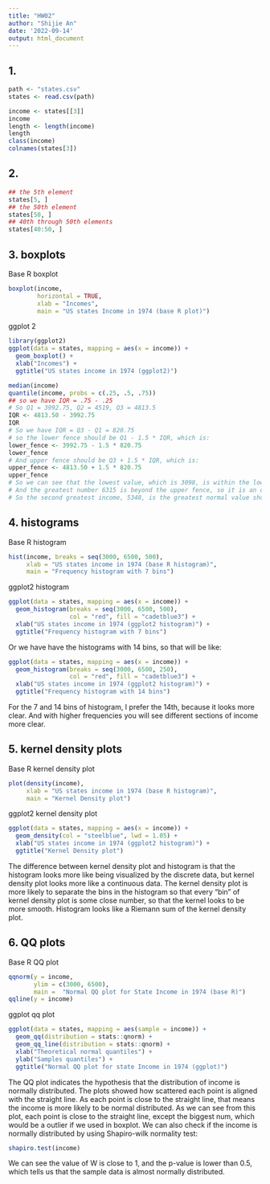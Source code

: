```yaml
---
title: "HW02"
author: "Shijie An"
date: '2022-09-14'
output: html_document
---
```


## 1. 
```r
path <- "states.csv"
states <- read.csv(path)
```
```r
income <- states[[3]]
income
length <- length(income)
length
class(income)
colnames(states[3])
```

## 2. 
```r
## the 5th element
states[5, ]
## the 50th element
states[50, ]
## 40th through 50th elements
states[40:50, ]
```

## 3. boxplots
Base R boxplot
```r
boxplot(income, 
        horizontal = TRUE, 
        xlab = "Incomes", 
        main = "US states Income in 1974 (base R plot)")
```

ggplot 2
```r
library(ggplot2)
ggplot(data = states, mapping = aes(x = income)) + 
  geom_boxplot() +
  xlab("Incomes") + 
  ggtitle("US states income in 1974 (ggplot2)")
```

```r
median(income)
quantile(income, probs = c(.25, .5, .75))
## so we have IQR = .75 - .25
# So Q1 = 3992.75, Q2 = 4519, Q3 = 4813.5
IQR <- 4813.50 - 3992.75
IQR
# So we have IQR = Q3 - Q1 = 820.75
# so the lower fence should be Q1 - 1.5 * IQR, which is: 
lower_fence <- 3992.75 - 1.5 * 820.75
lower_fence
# And upper fence should be Q3 + 1.5 * IQR, which is: 
upper_fence <- 4813.50 + 1.5 * 820.75
upper_fence
# So we can see that the lowest value, which is 3098, is within the lower fence of the income. 
# And the greatest number 6315 is beyond the upper fence, so it is an outlier. 
# So the second greatest income, 5348, is the greatest normal value showing in the boxplot. 
```

## 4. histograms
Base R histogram
```r
hist(income, breaks = seq(3000, 6500, 500), 
     xlab = "US states income in 1974 (base R histogram)", 
     main = "Frequency histogram with 7 bins")
```

ggplot2 histogram
```r
ggplot(data = states, mapping = aes(x = income)) + 
  geom_histogram(breaks = seq(3000, 6500, 500), 
                 col = "red", fill = "cadetblue3") + 
  xlab("US states income in 1974 (ggplot2 histogram)") + 
  ggtitle("Frequency histogram with 7 bins")
```

Or we have have the histograms with 14 bins, so that will be like: 
```r
ggplot(data = states, mapping = aes(x = income)) + 
  geom_histogram(breaks = seq(3000, 6500, 250), 
                 col = "red", fill = "cadetblue3") + 
  xlab("US states income in 1974 (ggplot2 histogram)") + 
  ggtitle("Frequency histogram with 14 bins")
```

For the 7 and 14 bins of histogram, I prefer the 14th, because it looks more clear. 
And with higher frequencies you will see different sections of income more clear. 

## 5. kernel density plots
Base R kernel density plot
```r
plot(density(income), 
     xlab = "US states income in 1974 (base R histogram)", 
     main = "Kernel Density plot")
```

ggplot2 kernel density plot
```r
ggplot(data = states, mapping = aes(x = income)) + 
  geom_density(col = "steelblue", lwd = 1.05) + 
  xlab("US states income in 1974 (ggplot2 histogram)") + 
  ggtitle("Kernel Density plot")
```

The difference between kernel density plot and histogram is that the histogram 
looks more like being visualized by the discrete data, but kernel density plot
looks more like a continuous data. The kernel density plot is more likely to 
separate the bins in the histogram so that every "bin" of kernel density plot 
is some close number, so that the kernel looks to be more smooth. Histogram 
looks like a Riemann sum of the kernel density plot. 

## 6. QQ plots
Base R QQ plot
```r
qqnorm(y = income, 
       ylim = c(3000, 6500), 
       main =  "Normal QQ plot for State Income in 1974 (base R)")
qqline(y = income)
```

ggplot qq plot
```r
ggplot(data = states, mapping = aes(sample = income)) + 
  geom_qq(distribution = stats::qnorm) +
  geom_qq_line(distribution = stats::qnorm) +
  xlab("Theoretical normal quantiles") + 
  ylab("Samples quantiles") + 
  ggtitle("Normal QQ plot for state Income in 1974 (ggplot)")
```

The QQ plot indicates the hypothesis that the distribution of income is normally
distributed. The plots showed how scattered each point is aligned with the 
straight line. As each point is close to the straight line, that means the income
is more likely to be normal distributed. As we can see from this plot, each point
is close to the straight line, except the biggest num, which would be a outlier 
if we used in boxplot. We can also check if the income is normally distributed 
by using Shapiro-wilk normality test:
```r
shapiro.test(income)
```
We can see the value of W is close to 1, and the p-value is lower than 0.5, which
tells us that the sample data is almost normally distributed. 